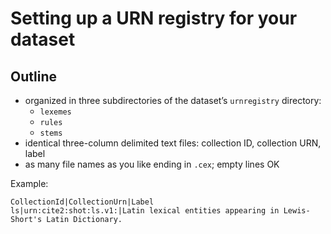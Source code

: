 # Setting up a URN registry for your dataset


## Outline

- organized in three subdirectories of the dataset's `urnregistry` directory:
     - `lexemes`
     - `rules`
     - `stems`
- identical three-column delimited text files: collection ID, collection URN, label
- as many file names as you like ending in `.cex`; empty lines OK


Example:


```
CollectionId|CollectionUrn|Label
ls|urn:cite2:shot:ls.v1:|Latin lexical entities appearing in Lewis-Short's Latin Dictionary.
```
